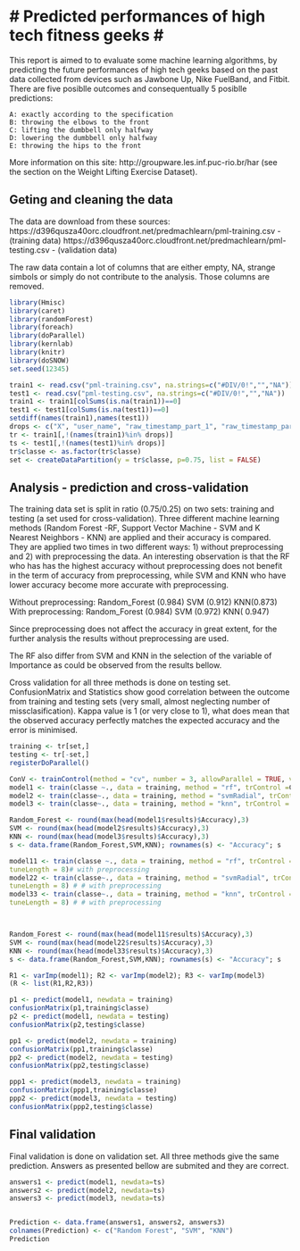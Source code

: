 # Predicted performances of high tech fitness geeks #
========================================================

This report is aimed to to evaluate some machine learning algorithms, by predicting the future performances of high tech geeks based on the past data collected from devices such as Jawbone Up, Nike FuelBand, and Fitbit. There are five posiblle outcomes and consequentually 5 posiblle predictions:

    A: exactly according to the specification
    B: throwing the elbows to the front
    C: lifting the dumbbell only halfway
    D: lowering the dumbbell only halfway
    E: throwing the hips to the front

More information on this site: http://groupware.les.inf.puc-rio.br/har (see the section on the Weight Lifting Exercise Dataset). 

## Geting and cleaning the data ##

The data are download from these sources:
https://d396qusza40orc.cloudfront.net/predmachlearn/pml-training.csv - (training data)
https://d396qusza40orc.cloudfront.net/predmachlearn/pml-testing.csv - (validation data)

The raw data contain a lot of columns that are either empty, NA, strange simbols or simply do not contribute to the analysis. Those columns are removed. 

```r
library(Hmisc)
library(caret)
library(randomForest)
library(foreach)
library(doParallel)
library(kernlab)
library(knitr)
library(doSNOW)
set.seed(12345)

train1 <- read.csv("pml-training.csv", na.strings=c("#DIV/0!","","NA"))
test1 <- read.csv("pml-testing.csv", na.strings=c("#DIV/0!","","NA"))
train1 <- train1[colSums(is.na(train1))==0]
test1 <- test1[colSums(is.na(test1))==0]
setdiff(names(train1),names(test1))
drops <- c("X", "user_name", "raw_timestamp_part_1", "raw_timestamp_part_2","cvtd_timestamp", "new_window", "num_window","roll_belt","pitch_belt", "yaw_belt","total_accel_belt")
tr <- train1[,!(names(train1)%in% drops)]
ts <- test1[,!(names(test1)%in% drops)]
tr$classe <- as.factor(tr$classe)
set <- createDataPartition(y = tr$classe, p=0.75, list = FALSE)

```            

## Analysis - prediction and cross-validation ##

The training data set is split in ratio (0.75/0.25) on two sets: training and testing (a set used for cross-validation).
Three different machine learning methods (Random Forest -RF, Support Vector Machine - SVM and K Nearest Neighbors - KNN) are applied and their accuracy is compared. They are applied two times in two different ways: 1) without preprocessing and 2) with preprocessing the data. An interesting observation is that the RF who has has the highest accuracy without preprocessing does not benefit in the term of accuracy from preprocessing, while SVM and KNN who have lower accuracy become more accurate with preprocessing.
  


Without preprocessing: Random_Forest (0.984) SVM (0.912)    KNN(0.873)                                
With preprocessing:   Random_Forest (0.984) SVM (0.972)    KNN( 0.947)
           
Since preprocessing does not affect the accuracy in great extent, for the further analysis the results without preprocessing are used.

The RF also differ from SVM and KNN in the selection of the variable of Importance as could be observed from the results bellow.

Cross validation for all three methods is done on testing set. ConfusionMatrix and Statistics show good correlation between the outcome from training and testing sets (very small, almost neglecting number of missclasification). Kappa value is 1 (or very close to 1), what does mean that the observed accuracy perfectly matches the expected accuracy and the error is minimised.


```r


training <- tr[set,]
testing <- tr[-set,]
registerDoParallel()

ConV <- trainControl(method = "cv", number = 3, allowParallel = TRUE, verboseIter = TRUE)
model1 <- train(classe ~., data = training, method = "rf", trControl =ConV) # without preprocessing
model2 <- train(classe~., data = training, method = "svmRadial", trControl = ConV)# without preprocessing
model3 <- train(classe~., data = training, method = "knn", trControl = ConV) # without preprocessing

Random_Forest <- round(max(head(model1$results)$Accuracy),3)
SVM <- round(max(head(model2$results)$Accuracy),3)
KNN <- round(max(head(model3$results)$Accuracy),3)
s <- data.frame(Random_Forest,SVM,KNN); rownames(s) <- "Accuracy"; s

model11 <- train(classe ~., data = training, method = "rf", trControl =ConV, preProc = c("center", "scale"),
tuneLength = 8)# with preprocessing
model22 <- train(classe~., data = training, method = "svmRadial", trControl = ConV, preProc = c("center", "scale"),
tuneLength = 8) # # with preprocessing
model33 <- train(classe~., data = training, method = "knn", trControl = ConV,preProc = c("center", "scale"),
tuneLength = 8) # # with preprocessing



Random_Forest <- round(max(head(model11$results)$Accuracy),3)
SVM <- round(max(head(model22$results)$Accuracy),3)
KNN <- round(max(head(model33$results)$Accuracy),3)
s <- data.frame(Random_Forest,SVM,KNN); rownames(s) <- "Accuracy"; s

R1 <- varImp(model1); R2 <- varImp(model2); R3 <- varImp(model3)
(R <- list(R1,R2,R3))

p1 <- predict(model1, newdata = training)
confusionMatrix(p1,training$classe)
p2 <- predict(model1, newdata = testing)
confusionMatrix(p2,testing$classe)

pp1 <- predict(model2, newdata = training)
confusionMatrix(pp1,training$classe)
pp2 <- predict(model2, newdata = testing)
confusionMatrix(pp2,testing$classe)

ppp1 <- predict(model3, newdata = training)
confusionMatrix(ppp1,training$classe)
ppp2 <- predict(model3, newdata = testing)
confusionMatrix(ppp2,testing$classe)

```

## Final validation ##

Final validation is done on validation set. All three methods give the same prediction. Answers as presented bellow are submited and they are correct.

```r
 
answers1 <- predict(model1, newdata=ts)
answers2 <- predict(model2, newdata=ts)
answers3 <- predict(model3, newdata=ts)


Prediction <- data.frame(answers1, answers2, answers3)
colnames(Prediction) <- c("Random Forest", "SVM", "KNN")
Prediction

```

